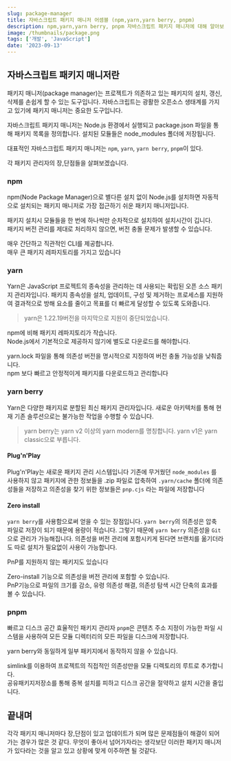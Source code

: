 ```yaml
---
slug: package-manager
title: 자바스크립트 패키지 매니저 어셈블 (npm,yarn,yarn berry, pnpm)
description: npm,yarn,yarn berry, pnpm 자바스크립트 패키지 매니저에 대해 알아보자
image: /thumbnails/package.png
tags: ['개발', 'JavaScript']
date: '2023-09-13'
---
```


## 자바스크립트 패키지 매니저란

패키지 매니저(package manager)는 프로젝트가 의존하고 있는 패키지의 설치, 갱신, 삭제를 손쉽게 할 수 있는 도구입니다.
자바스크립트는 광활한 오픈소스 생태계를 가지고 있기에 패키지 매니저는 중요한 도구입니다.

자바스크립트 패키지 매니저는 Node.js 환경에서 실행되고 package.json 파일을 통해 패키지 목록을 정의합니다. 설치된 모듈들은 node_modules 폴더에 저장됩니다.

대표적인 자바스크립트 패키지 매니저는 `npm`, `yarn`, `yarn berry`, `pnpm`이 있다.

각 패키지 관리자의 장,단점들을 살펴보겠습니다.

### npm

npm(Node Package Manager)으로 별다른 설치 없이 Node.js를 설치하면 자동적으로 설치되는 패키지 매니저로 가장 접근하기 쉬운 패키지 매니저입니다.

<Callout variant='warn' title='단점 :'>

패키지 설치시 모듈들을 한 번에 하나씩만 순차적으로 설치하여 설치시간이 깁니다.<br />
패키지 버전 관리를 제대로 처리하지 않으면, 버전 충돌 문제가 발생할 수 있습니다.

</Callout>

<Callout variant='primary' title='장점 :'>

매우 간단하고 직관적인 CLI를 제공합니다.<br/>
매우 큰 패키지 레파지토리를 가지고 있습니다

</Callout>

### yarn

Yarn은 JavaScript 프로젝트의 종속성을 관리하는 데 사용되는 확립된 오픈 소스 패키지 관리자입니다. 패키지 종속성을 설치, 업데이트, 구성 및 제거하는 프로세스를 지원하여 결과적으로 방해 요소를 줄이고 목표를 더 빠르게 달성할 수 있도록 도와줍니다.

> yarn은 1.22.19버전을 마지막으로 지원이 중단되었습니다.

<Callout variant='warn' title='단점 :'>

npm에 비해 패키지 레파지토리가 작습니다.<br />
Node.js에서 기본적으로 제공하지 않기에 별도로 다운로드를 해야합니다.

</Callout>

<Callout variant='primary' title='장점 :'>

yarn.lock 파일을 통해 의존성 버전을 명시적으로 지정하여 버전 충돌 가능성을 낮춰줍니다.<br/>
npm 보다 빠르고 안정적이게 패키지를 다운로드하고 관리합니다

</Callout>

### yarn berry

Yarn은 다양한 패키지로 분할된 최신 패키지 관리자입니다. 새로운 아키텍처를 통해 현재 기존 솔루션으로는 불가능한 작업을 수행할 수 있습니다.

> yarn berry는 yarn v2 이상의 yarn modern를 명칭합니다. yarn v1은 yarn classic으로 부릅니다.

#### Plug'n'Play

Plug'n'Play는 새로운 패키지 관리 시스템입니다
기존에 무거웠던 `node_modules` 를 사용하지 않고 패키지에 관한 정보들을 .zip 파일로 압축하여 `.yarn/cache` 폴더에 의존성들을 저장하고 의존성을 찾기 위한 정보들은 `pnp.cjs` 라는 파일에 저장합니다

#### Zero install

`yarn berry`를 사용함으로써 얻을 수 있는 장점입니다.
`yarn berry`의 의존성은 압축 파일로 저장이 되기 때문에 용량이 적습니다. 그렇기 때문에 `yarn berry` 의존성을 `Git`으로 관리가 가능해집니다.
의존성을 버전 관리에 포함시키게 된다면 브랜치를 옮기더라도 따로 설치가 필요없이 사용이 가능합니다.

<Callout variant='warn' title='주의 :'>

PnP를 지원하지 않는 패키지도 있습니다

</Callout>

<Callout variant='primary' title='장점 :'>

Zero-install 기능으로 의존성을 버전 관리에 포함할 수 있습니다.<br/>
PnP기능으로 파일의 크기를 감소, 유령 의존성 해결, 의존성 탐색 시간 단축의 효과를 볼 수 있습니다.

</Callout>

### pnpm

빠르고 디스크 공간 효율적인 패키지 관리자
`pnpm`은 콘텐츠 주소 지정이 가능한 파일 시스템을 사용하여 모든 모듈 디렉터리의 모든 파일을 디스크에 저장합니다.

<Callout variant='warn' title='단점 :'>

yarn berry와 동일하게 일부 패키지에서 동작하지 않을 수 있습니다.

</Callout>

<Callout variant='primary' title='장점 :'>

simlink를 이용하여 프로젝트의 직접적인 의존성만을 모듈 디렉토리의 루트로 추가합니다.<br />
공유패키지저장소를 통해 중복 설치를 피하고 디스크 공간을 절약하고 설치 시간을 줄입니다.

</Callout>

## 끝내며

각각 패키지 매니저마다 장,단점이 있고 업데이트가 되며 많은 문제점들이 해결이 되어가는 경우가 많은 것 같다.
무엇이 좋아서 넘어가자라는 생각보단 이러한 패키지 매니저가 있다라는 것을 알고 있고 상황에 맞게 이주하면 될 것같다.

